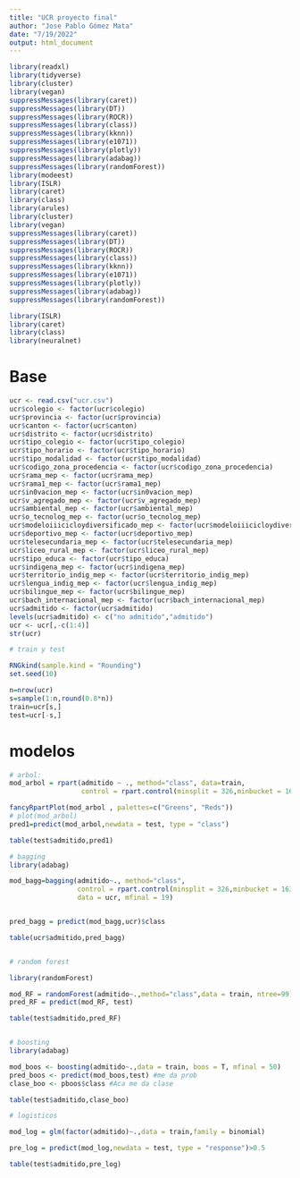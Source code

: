 ```yaml
---
title: "UCR proyecto final"
author: "Jose Pablo Gómez Mata"
date: "7/19/2022"
output: html_document
---
```



```r
library(readxl)
library(tidyverse)
library(cluster)
library(vegan)
suppressMessages(library(caret))
suppressMessages(library(DT))
suppressMessages(library(ROCR))
suppressMessages(library(class))
suppressMessages(library(kknn))
suppressMessages(library(e1071))
suppressMessages(library(plotly))
suppressMessages(library(adabag))
suppressMessages(library(randomForest))
library(modeest)
library(ISLR)
library(caret)
library(class)
library(arules)
library(cluster)
library(vegan)
suppressMessages(library(caret))
suppressMessages(library(DT))
suppressMessages(library(ROCR))
suppressMessages(library(class))
suppressMessages(library(kknn))
suppressMessages(library(e1071))
suppressMessages(library(plotly))
suppressMessages(library(adabag))
suppressMessages(library(randomForest))

library(ISLR)
library(caret)
library(class)
library(neuralnet)
```

# Base
```r
ucr <- read.csv("ucr.csv")
ucr$colegio <- factor(ucr$colegio)
ucr$provincia <- factor(ucr$provincia)
ucr$canton <- factor(ucr$canton)
ucr$distrito <- factor(ucr$distrito)
ucr$tipo_colegio <- factor(ucr$tipo_colegio)
ucr$tipo_horario <- factor(ucr$tipo_horario)
ucr$tipo_modalidad <- factor(ucr$tipo_modalidad)
ucr$codigo_zona_procedencia <- factor(ucr$codigo_zona_procedencia)
ucr$rama_mep <- factor(ucr$rama_mep)
ucr$rama1_mep <- factor(ucr$rama1_mep)
ucr$in0vacion_mep <- factor(ucr$in0vacion_mep)
ucr$v_agregado_mep <- factor(ucr$v_agregado_mep)
ucr$ambiental_mep <- factor(ucr$ambiental_mep)
ucr$o_tecnolog_mep <- factor(ucr$o_tecnolog_mep)
ucr$modeloiiicicloydiversificado_mep <- factor(ucr$modeloiiicicloydiversificado_mep)
ucr$deportivo_mep <- factor(ucr$deportivo_mep)
ucr$telesecundaria_mep <- factor(ucr$telesecundaria_mep)
ucr$liceo_rural_mep <- factor(ucr$liceo_rural_mep)
ucr$tipo_educa <- factor(ucr$tipo_educa)
ucr$indigena_mep <- factor(ucr$indigena_mep)
ucr$territorio_indig_mep <- factor(ucr$territorio_indig_mep)
ucr$lengua_indig_mep <- factor(ucr$lengua_indig_mep)
ucr$bilingue_mep <- factor(ucr$bilingue_mep)
ucr$bach_internacional_mep <- factor(ucr$bach_internacional_mep)
ucr$admitido <- factor(ucr$admitido)
levels(ucr$admitido) <- c("no admitido","admitido")
ucr <- ucr[,-c(1:4)]
str(ucr)

# train y test

RNGkind(sample.kind = "Rounding")
set.seed(10)

n=nrow(ucr)
s=sample(1:n,round(0.8*n))
train=ucr[s,]
test=ucr[-s,]

```


# modelos
```r
# arbol:
mod_arbol = rpart(admitido ~ ., method="class", data=train,
                  control = rpart.control(minsplit = 326,minbucket = 163,cp = 0.0005, maxdepth = 7))

fancyRpartPlot(mod_arbol , palettes=c("Greens", "Reds"))
# plot(mod_arbol)
pred1=predict(mod_arbol,newdata = test, type = "class")

table(test$admitido,pred1)

# bagging
library(adabag)

mod_bagg=bagging(admitido~., method="class", 
                 control = rpart.control(minsplit = 326,minbucket = 163,cp = 0.0005, maxdepth = 7),
                 data = ucr, mfinal = 19)


pred_bagg = predict(mod_bagg,ucr)$class

table(ucr$admitido,pred_bagg)


# random forest

library(randomForest)

mod_RF = randomForest(admitido~.,method="class",data = train, ntree=99) # numero impar por el empate en dentro de los arboles
pred_RF = predict(mod_RF, test)

table(test$admitido,pred_RF)


# boosting
library(adabag)

mod_boos <- boosting(admitido~.,data = train, boos = T, mfinal = 50)
pred_boos <- predict(mod_boos,test) #me da prob
clase_boo <- pboos$class #Aca me da clase

table(test$admitido,clase_boo)

# logisticos

mod_log = glm(factor(admitido)~.,data = train,family = binomial)

pre_log = predict(mod_log,newdata = test, type = "response")>0.5

table(test$admitido,pre_log)
```



































